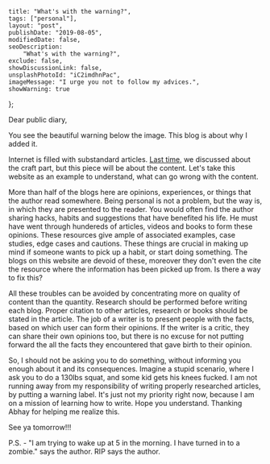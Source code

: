 
    title: "What's with the warning?",
    tags: ["personal"],
    layout: "post",
    publishDate: "2019-08-05",
    modifiedDate: false,
    seoDescription:
        "What's with the warning?",
    exclude: false,
    showDiscussionLink: false,
    unsplashPhotoId: "iC2imdhnPac",
    imageMessage: "I urge you not to follow my advices.",
    showWarning: true
};

<BlogMeta data={props} />

Dear public diary,

You see the beautiful warning below the image. This blog is about why I added it.

Internet is filled with substandard articles. <a href="post-six-checklist-for-writing-articles">Last time,</a> we discussed about the craft part, but this piece will be about the content. Let's take this website as an example to understand, what can go wrong with the content. 

More than half of the blogs here are  opinions, experiences, or things that the author read somewhere. Being personal is not a problem, but the way is, in which they are presented to the reader. You would often find the author sharing hacks, habits and suggestions that have benefited his life. He must have went through hundereds of articles, videos and books to form these opinions. These resources give ample of associated examples, case studies, edge cases and cautions. These things are crucial in making up mind if someone wants to pick up a habit, or start doing something. The blogs on this website are devoid of these, moreover they don't even the cite the resource where the information has been picked up from. Is there a way to fix this?

All these troubles can be avoided by concentrating more on quality of content than the quantity. Research should be performed before writing each blog. Proper citation to other articles, research or books should be stated in the article. The job of a writer is to present people with the facts, based on which user can form their opinions. If the writer is a critic, they can share their own opinions too, but there is no excuse for not putting forward the all the facts they encountered that gave birth to their opinion.

So, I should not be asking you to do something, without informing you enough about it and its consequences. Imagine a stupid scenario, where I ask you to do a 130lbs squat, and some kid gets his knees fucked. I am not running away from my responsibility of writing properly researched articles, by putting a warning label. It's just not my priority right now, because I am on a mission of learning how to write. Hope you understand. Thanking Abhay for helping me realize this.

See ya tomorrow!!!

P.S. - "I am trying to wake up at 5 in the morning. I have turned in to a zombie." says the author. RIP says the author.